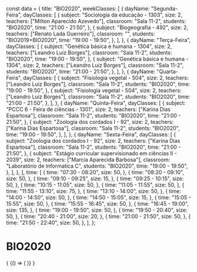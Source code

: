 const data = {
  title: "BIO2020",
  weekClasses: [
    {
      dayName: "Segunda-Feira",
      dayClasses: [
        {
          subject: "Sociologia da educação - 1303",
          size: 2,
          teachers: ["Milton Aparecido Azevedo"],
          classroom: "Sala 11-2",
          students: "BIO2020",
          time: "21:00 - 21:50",
        },
        {
          subject: "Biogeografia - 492",
          size: 2,
          teachers: ["Renato Lada Guerreiro"],
          classroom: "",
          students: "BIO2019+BIO2020",
          time: "19:00 - 19:50",
        },
      ],
    },
    {
      dayName: "Terça-Feira",
      dayClasses: [
        {
          subject: "Genética básica e humana - 1304",
          size: 2,
          teachers: ["Leandro Luiz Borges"],
          classroom: "Sala 11-2",
          students: "BIO2020",
          time: "19:00 - 19:50",
        },
        {
          subject: "Genética básica e humana - 1304",
          size: 2,
          teachers: ["Leandro Luiz Borges"],
          classroom: "Sala 11-2",
          students: "BIO2020",
          time: "21:00 - 21:50",
        },
      ],
    },
    {
      dayName: "Quarta-Feira",
      dayClasses: [
        {
          subject: "Fisiologia vegetal - 504",
          size: 2,
          teachers: ["Leandro Luiz Borges"],
          classroom: "Sala 11-2",
          students: "BIO2020",
          time: "19:00 - 19:50",
        },
        {
          subject: "Fisiologia vegetal - 504",
          size: 2,
          teachers: ["Leandro Luiz Borges"],
          classroom: "Sala 11-2",
          students: "BIO2020",
          time: "21:00 - 21:50",
        },
      ],
    },
    {
      dayName: "Quinta-Feira",
      dayClasses: [
        {
          subject: "PCCC 6 - Feira de ciências - 1301",
          size: 2,
          teachers: ["Karina Dias Espartosa"],
          classroom: "Sala 11-2",
          students: "BIO2020",
          time: "21:00 - 21:50",
        },
        {
          subject: "Zoologia dos cordados I - 92",
          size: 2,
          teachers: ["Karina Dias Espartosa"],
          classroom: "Sala 11-2",
          students: "BIO2020",
          time: "19:00 - 19:50",
        },
      ],
    },
    {
      dayName: "Sexta-Feira",
      dayClasses: [
        {
          subject: "Zoologia dos cordados I - 92",
          size: 2,
          teachers: ["Karina Dias Espartosa"],
          classroom: "Sala 11-2",
          students: "BIO2020",
          time: "21:00 - 21:50",
        },
        {
          subject: "Estágio curricular supervisionado em ciências II - 2039",
          size: 2,
          teachers: ["Marcia Aparecida Barbosa"],
          classroom: "Laboratório de Informatica C",
          students: "BIO2020",
          time: "19:00 - 19:50",
        },
      ],
    },
  ],
  time: [
    {
      time: "07:30 - 08:20",
      size: 50,
    },
    {
      time: "08:20 - 09:10",
      size: 50,
    },
    {
      time: "09:10 - 09:25",
      size: 15,
    },
    {
      time: "09:25 - 10:15",
      size: 50,
    },
    {
      time: "10:15 - 11:05",
      size: 50,
    },
    {
      time: "11:05 - 11:55",
      size: 50,
    },
    {
      time: "11:55 - 13:10",
      size: 75,
    },
    {
      time: "13:10 - 14:00",
      size: 50,
    },
    {
      time: "14:00 - 14:50",
      size: 50,
    },
    {
      time: "14:50 - 15:05",
      size: 15,
    },
    {
      time: "15:05 - 15:55",
      size: 50,
    },
    {
      time: "15:55 - 16:45",
      size: 50,
    },
    {
      time: "16:45 - 19:00",
      size: 135,
    },
    {
      time: "19:00 - 19:50",
      size: 50,
    },
    {
      time: "19:50 - 20:40",
      size: 50,
    },
    {
      time: "20:40 - 21:00",
      size: 20,
    },
    {
      time: "21:00 - 21:50",
      size: 50,
    },
    {
      time: "21:50 - 22:40",
      size: 50,
    },
  ],
};

# BIO2020

<div>
  {
    <BrowserOnly>
      {() => (
        <Grid
          title={data.title}
          weekClasses={data.weekClasses}
          time={data.time}
        />
      )}
    </BrowserOnly>
  }
</div>
